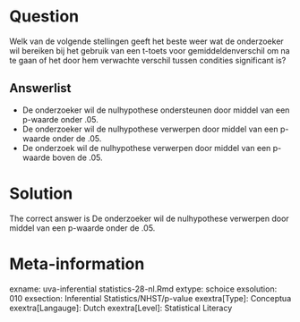 Question
========

Welk van de volgende stellingen geeft het beste weer wat de onderzoeker wil bereiken bij het gebruik van een t-toets voor gemiddeldenverschil om na te gaan of het door hem verwachte verschil tussen condities significant is? 

Answerlist
----------
* De onderzoeker wil de nulhypothese ondersteunen door middel van een p-waarde onder .05.
* De onderzoeker wil de nulhypothese verwerpen door middel van een p-waarde onder de .05.
* De onderzoek wil de nulhypothese verwerpen door middel van een p-waarde boven de .05.

Solution
========

The correct answer is  De onderzoeker wil de nulhypothese verwerpen door middel van een p-waarde onder de .05. 

Meta-information
================
exname: uva-inferential statistics-28-nl.Rmd 
extype: schoice 
exsolution: 010 
exsection: Inferential Statistics/NHST/p-value
exextra[Type]: Conceptua
exextra[Langauge]: Dutch 
exextra[Level]: Statistical Literacy
